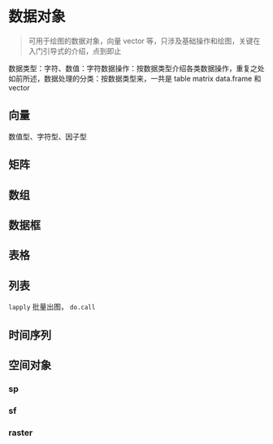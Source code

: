 # 数据对象 {#data-object}

> 可用于绘图的数据对象，向量 vector 等，只涉及基础操作和绘图，关键在入门引导式的介绍，点到即止

数据类型：字符、数值：字符数据操作：按数据类型介绍各类数据操作，重复之处如前所述，数据处理的分类：按数据类型来，一共是 table matrix data.frame 和 vector

## 向量 {#vector}

数值型、字符型、因子型

## 矩阵 {#matrix}

## 数组 {#array}

## 数据框 {#data.frame}

## 表格 {#table}


## 列表 {#list}

`lapply` 批量出图， `do.call` 

## 时间序列 {#ts}

## 空间对象 {#spatial-object}

### sp

### sf

### raster



